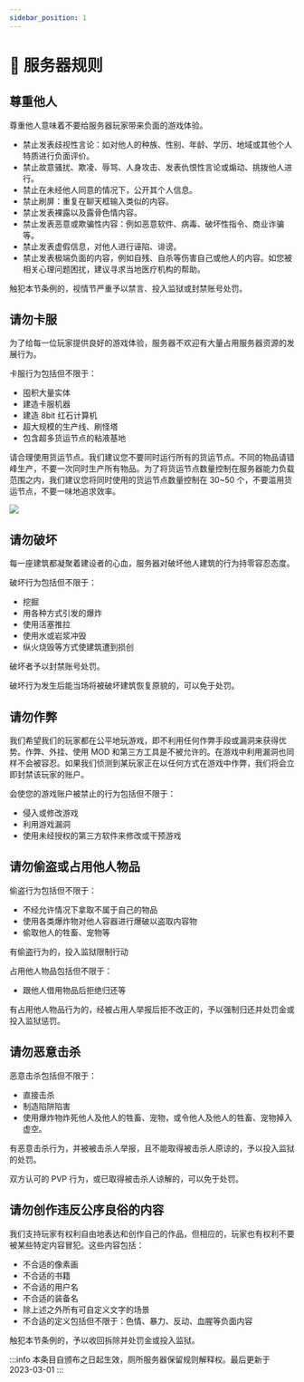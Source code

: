 ```yaml
---
sidebar_position: 1
---
```


# 📜 服务器规则

## 尊重他人

尊重他人意味着不要给服务器玩家带来负面的游戏体验。

- 禁止发表歧视性言论：如对他人的种族、性别、年龄、学历、地域或其他个人特质进行负面评价。
- 禁止故意骚扰、欺凌、辱骂、人身攻击、发表仇恨性言论或煽动、挑拨他人进行。
- 禁止在未经他人同意的情况下，公开其个人信息。
- 禁止刷屏：重复在聊天框输入类似的内容。
- 禁止发表裸露以及露骨色情内容。
- 禁止发表恶意或欺骗性内容：例如恶意软件、病毒、破坏性指令、商业诈骗等。
- 禁止发表虚假信息，对他人进行诬陷、诽谤。
- 禁止发表极端负面的内容，例如自残、自杀等伤害自己或他人的内容。如您被相关心理问题困扰，建议寻求当地医疗机构的帮助。

触犯本节条例的，视情节严重予以禁言、投入监狱或封禁账号处罚。

## 请勿卡服

为了给每一位玩家提供良好的游戏体验，服务器不欢迎有大量占用服务器资源的发展行为。

卡服行为包括但不限于：

- 囤积大量实体
- 建造卡服机器
- 建造 8bit 红石计算机
- 超大规模的生产线、刷怪塔
- 包含超多货运节点的粘液基地

请合理使用货运节点。我们建议您不要同时运行所有的货运节点。不同的物品请错峰生产，不要一次同时生产所有物品。为了将货运节点数量控制在服务器能力负载范围之内，我们建议您将同时使用的货运节点数量控制在 30~50 个，不要滥用货运节点，不要一味地追求效率。

![](/img/guide/slimefun_lag.png)

## 请勿破坏

每一座建筑都凝聚着建设者的心血，服务器对破坏他人建筑的行为持零容忍态度。

破坏行为包括但不限于：

- 挖掘
- 用各种方式引发的爆炸
- 使用活塞推拉
- 使用水或岩浆冲毁
- 纵火烧毁等方式使建筑遭到损创

破坏者予以封禁账号处罚。

破坏行为发生后能当场将被破坏建筑恢复原貌的，可以免于处罚。

## 请勿作弊

我们希望我们的玩家都在公平地玩游戏，即不利用任何作弊手段或漏洞来获得优势。作弊、外挂、使用 MOD 和第三方工具是不被允许的。在游戏中利用漏洞也同样不会被容忍。如果我们侦测到某玩家正在以任何方式在游戏中作弊，我们将会立即封禁该玩家的账户。

会使您的游戏账户被禁止的行为包括但不限于：

- 侵入或修改游戏
- 利用游戏漏洞
- 使用未经授权的第三方软件来修改或干预游戏

## 请勿偷盗或占用他人物品

偷盗行为包括但不限于：

- 不经允许情况下拿取不属于自己的物品
- 使用各类爆炸物对他人容器进行爆破以盗取内容物
- 偷取他人的牲畜、宠物等

有偷盗行为的，投入监狱限制行动

占用他人物品包括但不限于：

- 跟他人借用物品后拒绝归还等

有占用他人物品行为的，经被占用人举报后拒不改正的，予以强制归还并处罚金或投入监狱惩罚。

## 请勿恶意击杀

恶意击杀包括但不限于：

- 直接击杀
- 制造陷阱陷害
- 使用爆炸物炸死他人及他人的牲畜、宠物，或令他人及他人的牲畜、宠物掉入虚空。

有恶意击杀行为，并被被击杀人举报，且不能取得被击杀人原谅的，予以投入监狱的处罚。

双方认可的 PVP 行为，或已取得被击杀人谅解的，可以免于处罚。

## 请勿创作违反公序良俗的内容

我们支持玩家有权利自由地表达和创作自己的作品，但相应的，玩家也有权利不要被某些特定内容冒犯。这些内容包括：

- 不合适的像素画
- 不合适的书籍
- 不合适的用户名
- 不合适的装备名
- 除上述之外所有可自定义文字的场景
- 不合适的定义包括但不限于：色情、暴力、反动、血腥等负面内容

触犯本节条例的，予以收回拆除并处罚金或投入监狱。

:::info
本条目自颁布之日起生效，厕所服务器保留规则解释权。最后更新于 2023-03-01
:::
